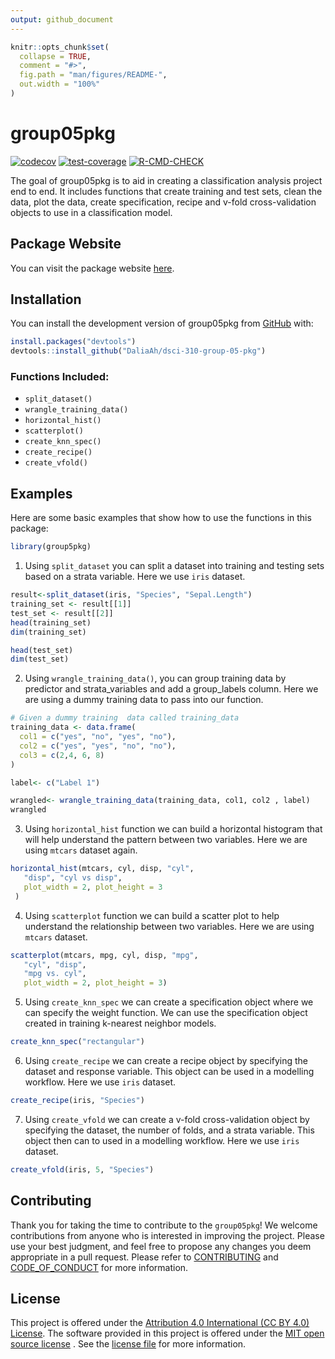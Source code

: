 ```yaml
---
output: github_document
---
```


<!-- README.md is generated from README.Rmd. Please edit that file -->

```r
knitr::opts_chunk$set(
  collapse = TRUE,
  comment = "#>",
  fig.path = "man/figures/README-",
  out.width = "100%"
)
```

# group05pkg

<!-- badges: start -->
[![codecov](https://codecov.io/github/DaliaAh/dsci-310-group-05-pkg/branch/main/graph/badge.svg)](https://app.codecov.io/github/DaliaAh/dsci-310-group-05-pkg)
[![test-coverage](https://github.com/DaliaAh/dsci-310-group-05-pkg/actions/workflows/test-coverage.yaml/badge.svg)](https://github.com/DaliaAh/dsci-310-group-05-pkg/actions/workflows/test-coverage.yaml)
[![R-CMD-CHECK](https://github.com/DaliaAh/dsci-310-group-05-pkg/workflows/R-CMD-check/badge.svg)](https://github.com/DaliaAh/dsci-310-group-05-pkg/actions/workflows/check-release.yaml)

<!-- badges: end -->

The goal of group05pkg is to aid in creating a classification analysis project
end to end. It includes functions that create training and test sets, clean the data, plot the data, create specification, recipe and v-fold cross-validation objects to use in a  classification model.

## Package Website

You can visit the package website [here](https://daliaah.github.io/dsci-310-group-05-pkg/).

## Installation

You can install the development version of group05pkg from [GitHub](https://github.com/DaliaAh/dsci-310-group-05-pkg) with:

``` r
install.packages("devtools")
devtools::install_github("DaliaAh/dsci-310-group-05-pkg")
```

### Functions Included:

- `split_dataset()`
- `wrangle_training_data()`
- `horizontal_hist()`
- `scatterplot()`
- `create_knn_spec()`
- `create_recipe()`
- `create_vfold()`

## Examples

Here are some basic examples that show how to use the functions in this package:


```r
library(group5pkg)
```

1. Using `split_dataset` you can split a dataset into training and testing sets based on a strata variable. Here we use `iris` dataset.

```r
result<-split_dataset(iris, "Species", "Sepal.Length")
training_set <- result[[1]]
test_set <- result[[2]]
head(training_set)
dim(training_set)

head(test_set)
dim(test_set)
```

2. Using `wrangle_training_data()`, you can  group training data by predictor and strata_variables and add a group_labels column. Here we are using a dummy training data to pass into our function.

```r
# Given a dummy training  data called training_data
training_data <- data.frame(
  col1 = c("yes", "no", "yes", "no"),
  col2 = c("yes", "yes", "no", "no"),
  col3 = c(2,4, 6, 8)
)

label<- c("Label 1")

wrangled<- wrangle_training_data(training_data, col1, col2 , label)
wrangled
```

3. Using `horizontal_hist` function we can build a horizontal histogram that will help understand the pattern between two variables. Here we are using `mtcars` dataset again.

```r
horizontal_hist(mtcars, cyl, disp, "cyl",
   "disp", "cyl vs disp",
   plot_width = 2, plot_height = 3
 )
```

4. Using `scatterplot` function we can build a scatter plot to help understand the relationship between two variables. Here we are using `mtcars` dataset.

```r
scatterplot(mtcars, mpg, cyl, disp, "mpg",
   "cyl", "disp",
   "mpg vs. cyl",
   plot_width = 2, plot_height = 3)
```

5. Using `create_knn_spec` we can create a specification object where we can specify the weight function. We can use the specification object created in training k-nearest neighbor models.

```r
create_knn_spec("rectangular")
```

6. Using `create_recipe` we can create a recipe object by specifying the dataset and response variable. This object can be used in a modelling workflow. Here we use `iris` dataset.

```r
create_recipe(iris, "Species")
```

7. Using `create_vfold` we can create a v-fold cross-validation object by specifying the dataset, the number of folds, and a strata variable. This object then can to used in a modelling workflow. Here we use `iris` dataset.

```r
create_vfold(iris, 5, "Species")
```

## Contributing

Thank you for taking the time to contribute to the `group05pkg`! We welcome contributions from anyone who is interested in improving the project. Please use your best judgment, and feel free to propose any changes you deem appropriate in a pull request. Please refer to [CONTRIBUTING](https://github.com/DaliaAh/dsci-310-group-05-pkg/blob/main/CONTRIBUTING.md) and [CODE_OF_CONDUCT](https://github.com/DaliaAh/dsci-310-group-05-pkg/blob/main/CODE_OF_CONDUCT.md) for more information.


## License
This project is offered under the [Attribution 4.0 International (CC BY 4.0) License](https://creativecommons.org/licenses/by/4.0/). The software provided in this project is offered under the [MIT open source license](https://opensource.org/license/mit/) . See the [license file](https://github.com/DaliaAh/dsci-310-group-05-pkg/blob/main/LICENSE.md) for more information.
